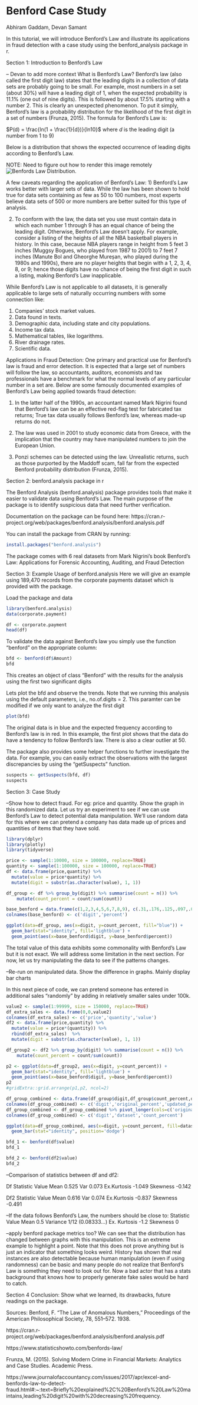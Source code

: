 # Benford Case Study

Abhiram Gaddam, Devan Samant

In this tutorial, we will introduce Benford's Law and illustrate its applications in fraud detection with a case study using the benford_analysis package in r.

Section 1: Introduction to Benford's Law

-- Devan to add more context
What is Benford's Law?
Benford’s law (also called the first digit law) states that the leading digits in a collection of data sets are probably going to be small. For example, most numbers in a set (about 30%) will have a leading digit of 1, when the expected probability is 11.1% (one out of nine digits). This is followed by about 17.5% starting with a number 2. This is clearly an unexpected phenomenon. To put it simply, Benford’s law is a probability distribution for the likelihood of the first digit in a set of numbers (Frunza, 2015). The formula for Benford's Law is:

$P(d) = \frac{ln(1 + \frac{1}{d})}{ln10}$
where $d$ is the leading digit (a number from 1 to 9)

Below is a distribution that shows the expected occurrence of leading digits according to Benford's Law.

NOTE: Need to figure out how to render this image remotely
![Benfords Law Distribution.](/Users/abhiramgaddam21/Desktop/b1.jpeg)

A few caveats regarding the application of Benford's Law:
1) Benford's Law works better with larger sets of data. While the law has been shown to hold true for data sets containing as few as 50 to 100 numbers, most experts believe data sets of 500 or more numbers are better suited for this type of analysis.

2) To conform with the law, the data set you use must contain data in which each number 1 through 9 has an equal chance of being the leading digit. Otherwise, Benford's Law doesn't apply. For example, consider a listing of the heights of all the NBA basketball players in history. In this case, because NBA players range in height from 5 feet 3 inches (Muggsy Bogues, who played from 1987 to 2001) to 7 feet 7 inches (Manute Bol and Gheorghe Mureșan, who played during the 1980s and 1990s), there are no player heights that begin with a 1, 2, 3, 4, 8, or 9; hence those digits have no chance of being the first digit in such a listing, making Benford's Law inapplicable.

While Benford's Law is not applicable to all datasets, it is generally applicable to large sets of naturally occurring numbers with some connection like:

1) Companies’ stock market values.
2) Data found in texts.
3) Demographic data, including state and city populations.
4) Income tax data.
5) Mathematical tables, like logarithms.
6) River drainage rates.
7) Scientific data.


Applications in Fraud Detection:
One primary and practical use for Benford’s law is fraud and error detection. It is expected that a large set of numbers will follow the law, so accountants, auditors, economists and tax professionals have a benchmark for what the normal levels of any particular number in a set are. Below are some famously documented examples of Benford's Law being applied towards fraud detection:

1) In the latter half of the 1990s, an accountant named Mark Nigrini found that Benford’s law can be an effective red-flag test for fabricated tax returns; True tax data usually follows Benford’s law, whereas made-up returns do not.

2) The law was used in 2001 to study economic data from Greece, with the implication that the country may have manipulated numbers to join the European Union.

3) Ponzi schemes can be detected using the law. Unrealistic returns, such as those purported by the Maddoff scam, fall far from the expected Benford probability distribution (Frunza, 2015).



Section 2: benford.analysis package in r

The Benford Analysis (benford.analysis) package provides tools that make it easier to validate data using Benford’s Law. The main purpose of the package is to identify suspicious data that need further verification.

Documentation on the package can be found here:
https://cran.r-project.org/web/packages/benford.analysis/benford.analysis.pdf


You can install the package from CRAN by running:

```r
install.packages("benford.analysis")
```

The package comes with 6 real datasets from Mark Nigrini’s book Benford’s Law: Applications for Forensic Accounting, Auditing, and Fraud Detection


Section 3: Example Usage of benford.analysis
Here we will give an example using 189,470 records from the corporate payments dataset which is provided with the package.

Load the package and data
```r
library(benford.analysis) 
data(corporate.payment) 

df <- corporate.payment
head(df)
```

To validate the data against Benford’s law you simply use the function "benford" on the appropriate column:
```r
bfd <- benford(df$Amount)
bfd
```
This creates an object of class “Benford” with the results for the analysis using the first two significant digits

Lets plot the bfd and observe the trends. Note that we running this analysis using the default parameters, i.e., no.of.digits = 2. This paramter can be modified if we only want to analyze the first digit 
```r
plot(bfd)
```

The original data is in blue and the expected frequency according to Benford’s law is in red. 
In this example, the first plot shows that the data do have a tendency to follow Benford’s law.
There is also a clear outlier at 50.

The package also provides some helper functions to further investigate the data. For example, you can easily extract the observations with the largest discrepancies by using the "getSuspects" function.

```r
suspects <- getSuspects(bfd, df)
suspects
```


Section 3: Case Study

--Show how to detect fraud. For eg: price and quantity. Show the graph in this randomized data. 
Let us try an experiment to see if we can use Benford's Law to detect potential data manipulation. We'll use random data for this where we can pretend a company has data made up of prices and quantities of items that they have sold.

```r
library(dplyr)
library(plotly)
library(tidyverse)

price <- sample(1:10000, size = 100000, replace=TRUE)
quantity <- sample(1:100000, size = 100000, replace=TRUE)
df <- data.frame(price,quantity) %>% 
  mutate(value = price*quantity) %>% 
  mutate(digit = substr(as.character(value), 1, 1))

df_group <- df %>% group_by(digit) %>% summarise(count = n()) %>%
    mutate(count_percent = count/sum(count))

base_benford = data.frame(c(1,2,3,4,5,6,7,8,9), c(.31,.176,.125,.097,.079,.067,.058,.051,.046))
colnames(base_benford) <- c('digit','percent')

ggplot(data=df_group, aes(x=digit, y=count_percent, fill="blue")) +
  geom_bar(stat="identity", fill='lightblue') + 
  geom_point(aes(x=base_benford$digit, y=base_benford$percent))

```

The total value of this data exhibits some commonality with Benford's Law but it is not exact. We will address some limitation in the next section. For now, let us try manipulating the data to see if the patterns changes. 

--Re-run on manipulated data. Show the difference in graphs. Mainly display bar charts 

In this next piece of code, we can pretend someone has entered in additional sales "randomly" by adding in relatively smaller sales under 100k.  
```r

value2 <- sample(1:99999, size = 150000, replace=TRUE)
df_extra_sales <- data.frame(0,0,value2)
colnames(df_extra_sales) <- c('price','quantity','value')
df2 <- data.frame(price,quantity) %>% 
  mutate(value = price*(quantity)) %>% 
  rbind(df_extra_sales)  %>% 
  mutate(digit = substr(as.character(value), 1, 1))

df_group2 <- df2 %>% group_by(digit) %>% summarise(count = n()) %>%
    mutate(count_percent = count/sum(count))

p2 <- ggplot(data=df_group2, aes(x=digit, y=count_percent)) +
  geom_bar(stat="identity", fill='lightblue') + 
  geom_point(aes(x=base_benford$digit, y=base_benford$percent))
p2
#gridExtra::grid.arrange(p1,p2, ncol=2)

df_group_combined <- data.frame(df_group$digit,df_group$count_percent,df_group2$count_percent) 
colnames(df_group_combined) <- c('digit','original_percent','updated_percent')
df_group_combined <- df_group_combined %>% pivot_longer(cols=c('original_percent','updated_percent'))
colnames(df_group_combined) <- c('digit','dataset','count_percent')

ggplot(data=df_group_combined, aes(x=digit, y=count_percent, fill=dataset)) +
  geom_bar(stat="identity", position='dodge') 
```

```r

bfd_1 <- benford(df$value)
bfd_1

bfd_2 <- benford(df2$value)
bfd_2


```

--Comparison of statistics between df and df2:

Df
Statistic  Value
        Mean  0.525
         Var  0.073
 Ex.Kurtosis -1.049
    Skewness -0.142


Df2
Statistic  Value
        Mean  0.616
         Var  0.074
 Ex.Kurtosis -0.837
    Skewness -0.491


--If the data follows Benford’s Law, the numbers should be close to:
Statistic	Value
Mean	0.5
Variance	1/12 (0.08333…)
Ex. Kurtosis	-1.2
Skewness	0


--apply benford package metrics too?
We can see that the distribution has changed between graphs with this manipulation. This is an extreme example to highlight a point. Note that this does not prove anything but is just an indicator that something looks weird. History has shown that real instances are also detectable because human manipulation (even if using randomness) can be basic and many people do not realize that Benford's Law is something they need to look out for. Now a bad actor that has a stats background that knows how to properly generate fake sales would be hard to catch. 




Section 4 Conclusion: Show what we learned, its drawbacks, future readings on the package.




Sources:
Benford, F. “The Law of Anomalous Numbers,” Proceedings of the American Philosophical Society, 78, 551–572. 1938.

https://cran.r-project.org/web/packages/benford.analysis/benford.analysis.pdf

https://www.statisticshowto.com/benfords-law/

Frunza, M. (2015). Solving Modern Crime in Financial Markets: Analytics and Case Studies. Academic Press.

https://www.journalofaccountancy.com/issues/2017/apr/excel-and-benfords-law-to-detect-fraud.html#:~:text=Briefly%20explained%2C%20Benford's%20Law%20maintains,leading%20digit%20with%20decreasing%20frequency.

